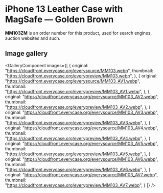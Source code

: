 
# iPhone 13 Leather Case with MagSafe — Golden Brown

<Callout type='info' emoji='👉🏻'>**MM103ZM** is an order number for this product, used for search engines, auction websites and such.</Callout>

## Image gallery

<GalleryComponent
    images={[
      {
        original: "https://cloudfront.everycase.org/everysource/MM103.webp",
        thumbnail: "https://cloudfront.everycase.org/everypreview/MM103.webp",
      },
      {
        original: "https://cloudfront.everycase.org/everysource/MM103_AV1.webp",
        thumbnail: "https://cloudfront.everycase.org/everypreview/MM103_AV1.webp",
      },
      {
        original: "https://cloudfront.everycase.org/everysource/MM103_AV2.webp",
        thumbnail: "https://cloudfront.everycase.org/everypreview/MM103_AV2.webp",
      },
      {
        original: "https://cloudfront.everycase.org/everysource/MM103_AV3.webp",
        thumbnail: "https://cloudfront.everycase.org/everypreview/MM103_AV3.webp",
      },
      {
        original: "https://cloudfront.everycase.org/everysource/MM103_AV4.webp",
        thumbnail: "https://cloudfront.everycase.org/everypreview/MM103_AV4.webp",
      },
      {
        original: "https://cloudfront.everycase.org/everysource/MM103_AV5.webp",
        thumbnail: "https://cloudfront.everycase.org/everypreview/MM103_AV5.webp",
      },
      {
        original: "https://cloudfront.everycase.org/everysource/MM103_AV6.webp",
        thumbnail: "https://cloudfront.everycase.org/everypreview/MM103_AV6.webp",
      },
      {
        original: "https://cloudfront.everycase.org/everysource/MM103_AV7.webp",
        thumbnail: "https://cloudfront.everycase.org/everypreview/MM103_AV7.webp",
      }
    ]}
  />
